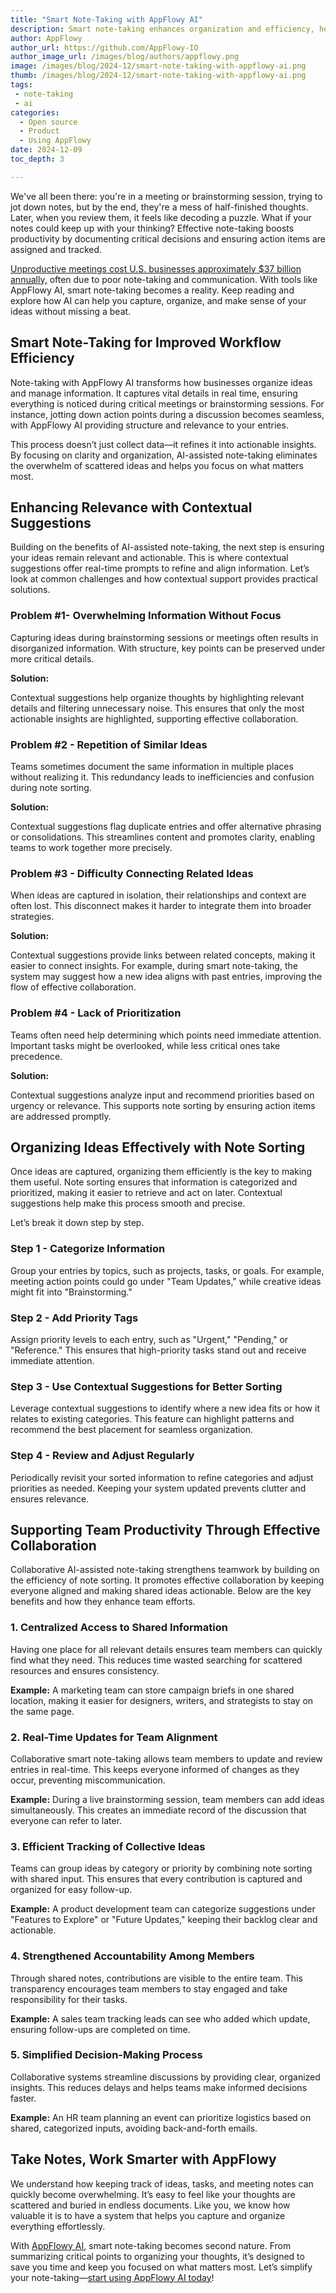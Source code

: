 ```yaml
---
title: "Smart Note-Taking with AppFlowy AI"
description: Smart note-taking enhances organization and efficiency, helping users capture relevant information and access notes quickly for improved productivity.
author: AppFlowy
author_url: https://github.com/AppFlowy-IO
author_image_url: /images/blog/authors/appflowy.png
image: /images/blog/2024-12/smart-note-taking-with-appflowy-ai.png
thumb: /images/blog/2024-12/smart-note-taking-with-appflowy-ai.png
tags:
 - note-taking
 - ai
categories:
  - Open source
  - Product
  - Using AppFlowy
date: 2024-12-09
toc_depth: 3

---
```

We've all been there: you're in a meeting or brainstorming session, trying to jot down notes, but by the end, they're a mess of half-finished thoughts. Later, when you review them, it feels like decoding a puzzle. What if your notes could keep up with your thinking? Effective note-taking boosts productivity by documenting critical decisions and ensuring action items are assigned and tracked.

[Unproductive meetings cost U.S. businesses approximately $37 billion annually,](https://www.flowtrace.co/collaboration-blog/50-meeting-statistics) often due to poor note-taking and communication. With tools like AppFlowy AI, smart note-taking becomes a reality. Keep reading and explore how AI can help you capture, organize, and make sense of your ideas without missing a beat.

## Smart Note-Taking for Improved Workflow Efficiency

Note-taking with AppFlowy AI transforms how businesses organize ideas and manage information. It captures vital details in real time, ensuring everything is noticed during critical meetings or brainstorming sessions. For instance, jotting down action points during a discussion becomes seamless, with AppFlowy AI providing structure and relevance to your entries.

This process doesn’t just collect data—it refines it into actionable insights. By focusing on clarity and organization, AI-assisted note-taking eliminates the overwhelm of scattered ideas and helps you focus on what matters most.

## Enhancing Relevance with Contextual Suggestions

Building on the benefits of AI-assisted note-taking, the next step is ensuring your ideas remain relevant and actionable. This is where contextual suggestions offer real-time prompts to refine and align information. Let’s look at common challenges and how contextual support provides practical solutions.

### Problem \#1- Overwhelming Information Without Focus

Capturing ideas during brainstorming sessions or meetings often results in disorganized information. With structure, key points can be preserved under more critical details.

**Solution:**

Contextual suggestions help organize thoughts by highlighting relevant details and filtering unnecessary noise. This ensures that only the most actionable insights are highlighted, supporting effective collaboration.

### Problem \#2 \- Repetition of Similar Ideas

Teams sometimes document the same information in multiple places without realizing it. This redundancy leads to inefficiencies and confusion during note sorting.

**Solution:**

Contextual suggestions flag duplicate entries and offer alternative phrasing or consolidations. This streamlines content and promotes clarity, enabling teams to work together more precisely.

### Problem \#3 \- Difficulty Connecting Related Ideas

When ideas are captured in isolation, their relationships and context are often lost. This disconnect makes it harder to integrate them into broader strategies.

**Solution:**

Contextual suggestions provide links between related concepts, making it easier to connect insights. For example, during smart note-taking, the system may suggest how a new idea aligns with past entries, improving the flow of effective collaboration.

### Problem \#4 \- Lack of Prioritization

Teams often need help determining which points need immediate attention. Important tasks might be overlooked, while less critical ones take precedence.

**Solution:**

Contextual suggestions analyze input and recommend priorities based on urgency or relevance. This supports note sorting by ensuring action items are addressed promptly.

## Organizing Ideas Effectively with Note Sorting

Once ideas are captured, organizing them efficiently is the key to making them useful. Note sorting ensures that information is categorized and prioritized, making it easier to retrieve and act on later. Contextual suggestions help make this process smooth and precise.

Let’s break it down step by step.

### Step 1 \- Categorize Information

Group your entries by topics, such as projects, tasks, or goals. For example, meeting action points could go under "Team Updates," while creative ideas might fit into "Brainstorming."

### Step 2 \- Add Priority Tags

Assign priority levels to each entry, such as "Urgent," "Pending," or "Reference." This ensures that high-priority tasks stand out and receive immediate attention.

### Step 3 \- Use Contextual Suggestions for Better Sorting

Leverage contextual suggestions to identify where a new idea fits or how it relates to existing categories. This feature can highlight patterns and recommend the best placement for seamless organization.

### Step 4 \- Review and Adjust Regularly

Periodically revisit your sorted information to refine categories and adjust priorities as needed. Keeping your system updated prevents clutter and ensures relevance.

## Supporting Team Productivity Through Effective Collaboration

Collaborative AI-assisted note-taking strengthens teamwork by building on the efficiency of note sorting. It promotes effective collaboration by keeping everyone aligned and making shared ideas actionable. Below are the key benefits and how they enhance team efforts.

### 1\. Centralized Access to Shared Information

Having one place for all relevant details ensures team members can quickly find what they need. This reduces time wasted searching for scattered resources and ensures consistency.

**Example:** A marketing team can store campaign briefs in one shared location, making it easier for designers, writers, and strategists to stay on the same page.

### 2\. Real-Time Updates for Team Alignment

Collaborative smart note-taking allows team members to update and review entries in real-time. This keeps everyone informed of changes as they occur, preventing miscommunication.

**Example:** During a live brainstorming session, team members can add ideas simultaneously. This creates an immediate record of the discussion that everyone can refer to later.

### 3\. Efficient Tracking of Collective Ideas

Teams can group ideas by category or priority by combining note sorting with shared input. This ensures that every contribution is captured and organized for easy follow-up.

**Example:** A product development team can categorize suggestions under "Features to Explore" or "Future Updates," keeping their backlog clear and actionable.

### 4\. Strengthened Accountability Among Members

Through shared notes, contributions are visible to the entire team. This transparency encourages team members to stay engaged and take responsibility for their tasks.

**Example:** A sales team tracking leads can see who added which update, ensuring follow-ups are completed on time.

### 5\. Simplified Decision-Making Process

Collaborative systems streamline discussions by providing clear, organized insights. This reduces delays and helps teams make informed decisions faster.

**Example:** An HR team planning an event can prioritize logistics based on shared, categorized inputs, avoiding back-and-forth emails.

## Take Notes, Work Smarter with AppFlowy

We understand how keeping track of ideas, tasks, and meeting notes can quickly become overwhelming. It’s easy to feel like your thoughts are scattered and buried in endless documents. Like you, we know how valuable it is to have a system that helps you capture and organize everything effortlessly.

With [AppFlowy AI](https://appflowy.io/), smart note-taking becomes second nature. From summarizing critical points to organizing your thoughts, it’s designed to save you time and keep you focused on what matters most. Let’s simplify your note-taking—[start using AppFlowy AI today](https://appflowy.io/download)\!

